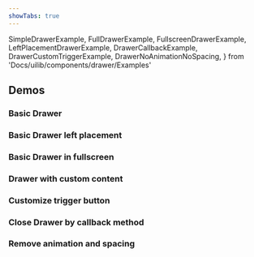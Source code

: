 ```yaml
---
showTabs: true
---
```


SimpleDrawerExample,
FullDrawerExample,
FullscreenDrawerExample,
LeftPlacementDrawerExample,
DrawerCallbackExample,
DrawerCustomTriggerExample,
DrawerNoAnimationNoSpacing,
} from 'Docs/uilib/components/drawer/Examples'

## Demos

### Basic Drawer

<SimpleDrawerExample />

### Basic Drawer left placement

<LeftPlacementDrawerExample />

### Basic Drawer in fullscreen

<FullscreenDrawerExample />

### Drawer with custom content

<FullDrawerExample />

### Customize trigger button

<DrawerCustomTriggerExample />

### Close Drawer by callback method

<DrawerCallbackExample />

### Remove animation and spacing

<DrawerNoAnimationNoSpacing />
